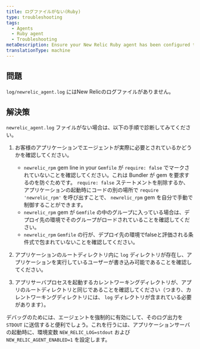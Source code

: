 ```yaml
---
title: ログファイルがない(Ruby)
type: troubleshooting
tags:
  - Agents
  - Ruby agent
  - Troubleshooting
metaDescription: Ensure your New Relic Ruby agent has been configured to generate log files.
translationType: machine
---
```


## 問題

`log/newrelic_agent.log` にはNew Relicのログファイルがありません。

## 解決策

`newrelic_agent.log` ファイルがない場合は、以下の手順で診断してみてください。

1. お客様のアプリケーションでエージェントが実際に必要とされているかどうかを確認してください。

   * `newrelic_rpm` gem line in your `Gemfile` が `require: false` でマークされていないことを確認してください。これは Bundler が gem を要求するのを防ぐためです。 `require: false` ステートメントを削除するか、アプリケーションの起動時にコードの別の場所で `require 'newrelic_rpm'` を呼び出すことで、 `newrelic_rpm` gem を自分で手動で制御することができます。
   * `newrelic_rpm` gem が `Gemfile` の中のグループに入っている場合は、デプロイ先の環境でそのグループがロードされていることを確認してください。
   * `newrelic_rpm` `Gemfile` の行が、デプロイ先の環境でfalseと評価される条件式で包まれていないことを確認してください。

2. アプリケーションのルートディレクトリ内に `log` ディレクトリが存在し、アプリケーションを実行しているユーザーが書き込み可能であることを確認してください。

3. アプリサーバプロセスを起動するカレントワーキングディレクトリが、アプリのルートディレクトリと同じであることを確認してください（つまり、カレントワーキングディレクトリには、 `log` ディレクトリが含まれている必要があります）。

デバッグのためには、エージェントを強制的に有効にして、そのログ出力を `STDOUT` に送信すると便利でしょう。これを行うには、アプリケーションサーバの起動時に、環境変数 `NEW_RELIC_LOG=stdout` および `NEW_RELIC_AGENT_ENABLED=1` を設定します。
